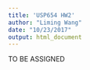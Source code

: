 ```yaml
---
title: 'USP654 HW2'
author: "Liming Wang"
date: "10/23/2017"
output: html_document
---
```


TO BE ASSIGNED